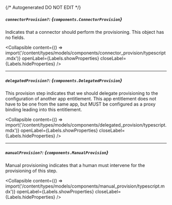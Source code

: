 {/* Autogenerated DO NOT EDIT  */}

##### `connectorProvision?`: *{`components.ConnectorProvision`}*
Indicates that a connector should perform the provisioning. This object has no fields.

<Collapsible content={() => import('/content/types/models/components/connector_provision/typescript.mdx')} openLabel={Labels.showProperties} closeLabel={Labels.hideProperties} />


---
##### `delegatedProvision?`: *{`components.DelegatedProvision`}*
This provision step indicates that we should delegate provisioning to the configuration of another app entitlement. This app entitlement does not have to be one from the same app, but MUST be configured as a proxy binding leading into this entitlement.

<Collapsible content={() => import('/content/types/models/components/delegated_provision/typescript.mdx')} openLabel={Labels.showProperties} closeLabel={Labels.hideProperties} />


---
##### `manualProvision?`: *{`components.ManualProvision`}*
Manual provisioning indicates that a human must intervene for the provisioning of this step.

<Collapsible content={() => import('/content/types/models/components/manual_provision/typescript.mdx')} openLabel={Labels.showProperties} closeLabel={Labels.hideProperties} />



